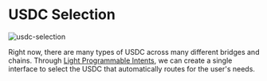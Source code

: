# USDC Selection

![usdc-selection](https://assets.light.so/paper/usdc-selection.png)

Right now, there are many types of USDC across many different bridges and chains.
Through [Light Programmable Intents](https://assets.light.so/paper/light-programmable-intents), we can create a single interface to select the USDC that automatically routes for the user's needs.
